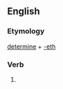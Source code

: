 ==English==

===Etymology===
[[determine]] + [[-eth]]

===Verb===
{{infl|en|verb form}}

# {{archaic third-person singular of|determine}}